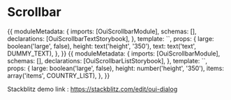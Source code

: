 
<Meta title="MDX/Scrollbar" component={Scrollbar} />

# Scrollbar

<Canvas>
  <Story name="regular">
    {{
      moduleMetadata: {
        imports: [OuiScrollbarModule],
        schemas: [],
        declarations: [OuiScrollbarTextStorybook],
      },
      template: `<oui-scrollbar-text-storybook
        [large]="large"
        [height]="height"
        [text]="text"></oui-scrollbar-text-storybook>`,
      props: {
        large: boolean('large', false),
        height: text('height', '350'),
        text: text('text', DUMMY_TEXT),
      },
    }}
  </Story>
</Canvas>

<Canvas>
  <Story name="list">
    {{
      moduleMetadata: {
        imports: [OuiScrollbarModule],
        schemas: [],
        declarations: [OuiScrollbarListStorybook],
      },
      template: `<oui-scrollbar-list-storybook
  [large]="large"
  [height]="height"
  [items]="items"></oui-scrollbar-list-storybook>`,
      props: {
        large: boolean('large', false),
        height: number('height', '350'),
        items: array('items', COUNTRY_LIST),
      },
    }}
  </Story>
</Canvas>

Stackblitz demo link : https://stackblitz.com/edit/oui-dialog

<ArgsTable of={OuiScrollbarModule} />
